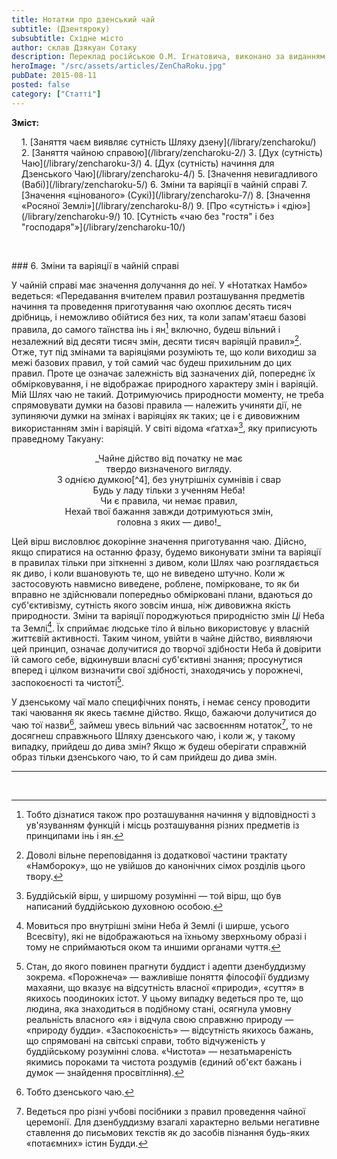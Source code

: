 ```yaml
---
title: Нотатки про дзенський чай
subtitle: (Дзентяроку)
subsubtitle: Східне місто
author: склав Дзякуан Сотаку
description: Переклад російською О.М. Ігнатовича, виконано за виданням «Тядо котен дзенсю» («Повна збірка класичних трактатів Шляху Чаю»)
heroImage: "/src/assets/articles/ZenChaRoku.jpg"
pubDate: 2015-08-11
posted: false
category: ["Статті"]
---
```


**Зміст:**
<section style="padding-left: 1rem;">
1. [Заняття чаєм виявляє сутність Шляху дзену](/library/zencharoku/)
2. [Заняття чайною справою](/library/zencharoku-2/)
3. [Дух (сутність) Чаю](/library/zencharoku-3/)
4. [Дух (сутність) начиння для Дзенського Чаю](/library/zencharoku-4/)
5. [Значення невигадливого (Вабі)](/library/zencharoku-5/)
6. Зміни та варіяції в чайній справі
7. [Значення «цінованого» (Сукі)](/library/zencharoku-7/)
8. [Значення «Росяної Землі»](/library/zencharoku-8/)
9. [Про «сутність» і «дію»](/library/zencharoku-9/)
10. [Сутність «чаю без "гостя" і без "господаря"»](/library/zencharoku-10/)
</section>

<p>&nbsp;</p>
### 6. Зміни та варіяції в чайній справі

У чайній справі має значення долучання до неї. У «Нотатках Намбо» ведеться: «Передавання вчителем правил розташування предметів начиння та проведення приготування чаю охоплює десять тисяч дрібниць, і неможливо обійтися без них, та коли запам'ятаєш базові правила, до самого таїнства інь і ян[^1] включно, будеш вільний і незалежний від десяти тисяч змін, десяти тисяч варіяцій правил»[^2]. Отже, тут під змінами та варіяціями розуміють те, що коли виходиш за межі базових правил, у той самий час будеш прихильним до цих правил. Проте це означає залежність від зазначених дій, попереднє їх обмірковування, і не відображає природного характеру змін і варіяцій. Мій Шлях чаю не такий. Дотримуючись природности моменту, не треба спрямовувати думки на базові правила — належить учиняти дії, не зупиняючи думки на змінах і варіяціях як таких; це і є дивовижним використанням змін і варіяцій. У світі відома «ґатха»[^3], яку приписують праведному Такуану:


<p align="center">_Чайне дійство від початку не має<br />твердо визначеного вигляду.<br />З однією думкою[^4], без унутрішніх сумнівів і свар<br />Будь у ладу тільки з ученням Неба!<br />Чи є правила, чи немає правил,<br />Нехай твої бажання завжди дотримуються змін,<br />головна з яких — диво!_</p>


Цей вірш висловлює докорінне значення приготування чаю. Дійсно, якщо спиратися на останню фразу, будемо виконувати зміни та варіяції в правилах тільки при зіткненні з дивом, коли Шлях чаю розглядається як диво, і коли вшановують те, що не виведено штучно. Коли ж застосовують навмисно виведене, роблене, помірковане, то як би вправно не здійснювали попередньо обмірковані плани, вдаються до суб'єктивізму, сутність якого зовсім инша, ніж дивовижна якість природности. Зміни та варіяції породжуються природністю змін _Ці_ Неба та Землі[^5]. Їх сприймає людське тіло й вільно використовує у власній життєвій активності. Таким чином, увійти в чайне дійство, виявляючи цей принцип, означає долучитися до творчої здібности Неба й довірити їй самого себе, відкинувши власні суб'єктивні знання; просунутися вперед і цілком визначити свої здібності, знаходячись у порожнечі, заспокоєності та чистоті[^6].

У дзенському чаї мало специфічних понять, і немає сенсу проводити такі чаювання як якесь таємне дійство. Якщо, бажаючи долучитися до чаю тої назви[^7], займеш увесь вільний час засвоєнням нотаток[^8], то не досягнеш справжнього Шляху дзенського чаю, і коли ж, у такому випадку, прийдеш до дива змін? Якщо ж будеш оберігати справжній образ тільки дзенського чаю, то й сам прийдеш до дива змін.

---


[^1]: Тобто дізнатися також про розташування начиння у відповідності з ув'язуванням функцій і місць розташування різних предметів із принципами інь і ян.

[^2]: Доволі вільне переповідання із додаткової частини трактату «Намбороку», що не увійшов до канонічних сімох розділів цього твору.

[^3]: Буддійській вірш, у ширшому розумінні — той вірш, що був написаний буддійською духовною особою.

[^4]: Тобто без «розкидання» думок по різних об'єктах, а із зосередженням їх на чайному дійстві.

[^5]: Мовиться про внутрішні зміни Неба й Землі (і ширше, усього Всесвіту), які не відображаються на їхньому зверхньому образі і тому не сприймаються оком та иншими органами чуття.

[^6]: Стан, до якого повинен прагнути буддист і адепти дзенбуддизму зокрема. «Порожнеча» — важливіше поняття філософії буддизму махаяни, що вказує на відсутність власної «природи», «суття» в якихось поодиноких істот. У цьому випадку ведеться про те, що людина, яка знаходиться в подібному стані, осягнула умовну реальність власного «я» і відчула свою справжню природу — «природу будди». «Заспокоєність» — відсутність якихось бажань, що спрямовані на світські справи, тобто відчуженість у буддійському розумінні слова. «Чистота» — незатьмареність якимись пороками та чистота роздумів (єдиний об'єкт бажань і думок — знайдення просвітління).

[^7]: Тобто дзенського чаю.

[^8]: Ведеться про різні учбові посібники з правил проведення чайної церемонії. Для дзенбуддизму взагалі характерно вельми негативне ставлення до письмових текстів як до засобів пізнання будь-яких «потаємних» істин Будди.

<p>&nbsp;</p>